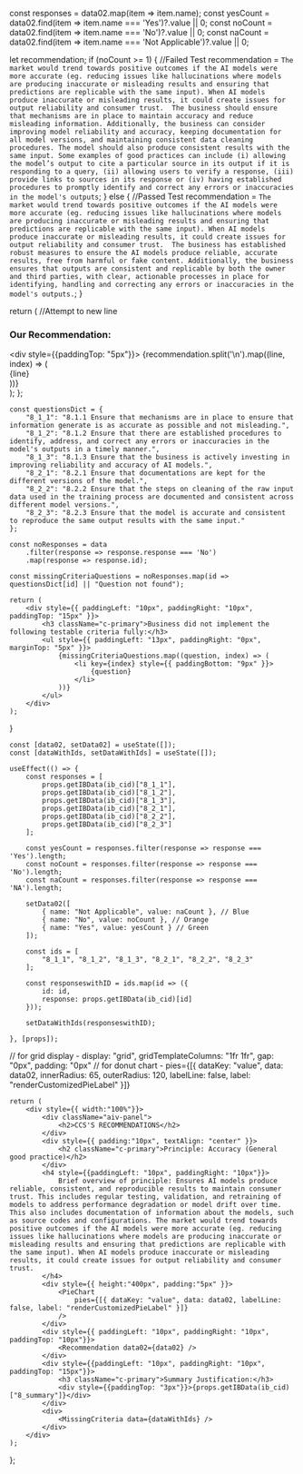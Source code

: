 


  const responses = data02.map(item => item.name);
  const yesCount = data02.find(item => item.name === 'Yes')?.value || 0;
  const noCount = data02.find(item => item.name === 'No')?.value || 0;
  const naCount = data02.find(item => item.name === 'Not Applicable')?.value || 0; 

  let recommendation;
  if (noCount >= 1) {
    //Failed Test
    recommendation = `The market would trend towards positive outcomes if the AI models were more accurate (eg. reducing issues like hallucinations where models are producing inaccurate or misleading results and ensuring that predictions are replicable with the same input). When AI models produce inaccurate or misleading results, it could create issues for output reliability and consumer trust. 
    The business should ensure that mechanisms are in place to maintain accuracy and reduce misleading information. Additionally, the business can consider improving model reliability and accuracy, keeping documentation for all model versions, and maintaining consistent data cleaning procedures. The model should also produce consistent results with the same input. Some examples of good practices can include (i) allowing the model’s output to cite a particular source in its output if it is responding to a query, (ii) allowing users to verify a response, (iii) provide links to sources in its response or (iv) having established procedures to promptly identify and correct any errors or inaccuracies in the model's outputs`;
  } else {
    //Passed Test
    recommendation = `The market would trend towards positive outcomes if the AI models were more accurate (eg. reducing issues like hallucinations where models are producing inaccurate or misleading results and ensuring that predictions are replicable with the same input). When AI models produce inaccurate or misleading results, it could create issues for output reliability and consumer trust. 
    The business has established robust measures to ensure the AI models produce reliable, accurate results, free from harmful or fake content. Additionally, the business ensures that outputs are consistent and replicable by both the owner and third parties, with clear, actionable processes in place for identifying, handling and correcting any errors or inaccuracies in the model's outputs.`;
  }

  return (
    //Attempt to new line
    <div className="recommendation">
      <h3 className="c-primary">Our Recommendation:</h3>
      <div style={{paddingTop: "5px"}}>
        {recommendation.split('\n').map((line, index) => (
            <div key={index}>{line}</div>
        ))}
      </div>
    </div>
  );
};

    const questionsDict = {
        "8_1_1": "8.1.1 Ensure that mechanisms are in place to ensure that information generate is as accurate as possible and not misleading.",
        "8_1_2": "8.1.2 Ensure that there are established procedures to identify, address, and correct any errors or inaccuracies in the model's outputs in a timely manner.",
        "8_1_3": "8.1.3 Ensure that the business is actively investing in improving reliability and accuracy of AI models.",
        "8_2_1": "8.2.1 Ensure that documentations are kept for the different versions of the model.",
        "8_2_2": "8.2.2 Ensure that the steps on cleaning of the raw input data used in the training process are documented and consistent across different model versions.",
        "8_2_3": "8.2.3 Ensure that the model is accurate and consistent to reproduce the same output results with the same input."
    };

    const noResponses = data
        .filter(response => response.response === 'No')
        .map(response => response.id);

    const missingCriteriaQuestions = noResponses.map(id => questionsDict[id] || "Question not found");

    return (
        <div style={{ paddingLeft: "10px", paddingRight: "10px", paddingTop: "15px" }}>
            <h3 className="c-primary">Business did not implement the following testable criteria fully:</h3>
            <ul style={{ paddingLeft: "13px", paddingRight: "0px", marginTop: "5px" }}>
                {missingCriteriaQuestions.map((question, index) => (
                    <li key={index} style={{ paddingBottom: "9px" }}>
                        {question}
                    </li>
                ))}
            </ul>
        </div>
    );
}

    const [data02, setData02] = useState([]);
    const [dataWithIds, setDataWithIds] = useState([]);

    useEffect(() => {
        const responses = [
            props.getIBData(ib_cid)["8_1_1"],
            props.getIBData(ib_cid)["8_1_2"],
            props.getIBData(ib_cid)["8_1_3"],
            props.getIBData(ib_cid)["8_2_1"],
            props.getIBData(ib_cid)["8_2_2"],
            props.getIBData(ib_cid)["8_2_3"]
        ];

        const yesCount = responses.filter(response => response === 'Yes').length;
        const noCount = responses.filter(response => response === 'No').length;
        const naCount = responses.filter(response => response === 'NA').length;

        setData02([
            { name: "Not Applicable", value: naCount }, // Blue
            { name: "No", value: noCount }, // Orange
            { name: "Yes", value: yesCount } // Green
        ]);

        const ids = [
            "8_1_1", "8_1_2", "8_1_3", "8_2_1", "8_2_2", "8_2_3"
        ];

        const responseswithID = ids.map(id => ({
            id: id,
            response: props.getIBData(ib_cid)[id]
        }));

        setDataWithIds(responseswithID);

    }, [props]);

// for grid display - display: "grid", gridTemplateColumns: "1fr 1fr", gap: "0px", padding: "0px" 
// for donut chart - pies={[{ dataKey: "value", data: data02, innerRadius: 65, outerRadius: 120, labelLine: false, label: "renderCustomizedPieLabel" }]} 

    return (
        <div style={{ width:"100%"}}>
            <div className="aiv-panel">
                <h2>CCS'S RECOMMENDATIONS</h2>
            </div>
            <div style={{ padding:"10px", textAlign: "center" }}>
                <h2 className="c-primary">Principle: Accuracy (General good practice)</h2>
            </div>
            <h4 style={{paddingLeft: "10px", paddingRight: "10px"}}>
                Brief overview of principle: Ensures AI models produce reliable, consistent, and reproducible results to maintain consumer trust. This includes regular testing, validation, and retraining of models to address performance degradation or model drift over time. This also includes documentation of information about the models, such as source codes and configurations. The market would trend towards positive outcomes if the AI models were more accurate (eg. reducing issues like hallucinations where models are producing inaccurate or misleading results and ensuring that predictions are replicable with the same input). When AI models produce inaccurate or misleading results, it could create issues for output reliability and consumer trust. 
            </h4>
            <div style={{ height:"400px", padding:"5px" }}>
                <PieChart
                    pies={[{ dataKey: "value", data: data02, labelLine: false, label: "renderCustomizedPieLabel" }]} 
                />
            </div>
            <div style={{ paddingLeft: "10px", paddingRight: "10px", paddingTop: "10px"}}>
                <Recommendation data02={data02} />
            </div>
            <div style={{paddingLeft: "10px", paddingRight: "10px", paddingTop: "15px"}}>
                <h3 className="c-primary">Summary Justification:</h3>
                <div style={{paddingTop: "3px"}}>{props.getIBData(ib_cid)["8_summary"]}</div>
            </div>
            <div>
                <MissingCriteria data={dataWithIds} />
            </div>
        </div>
    );
};

